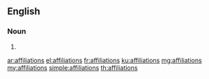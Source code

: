 ==English==

===Noun===
{{head|en|noun plural form}}

# {{plural of|affiliation|lang=en}}

[[ar:affiliations]]
[[el:affiliations]]
[[fr:affiliations]]
[[ku:affiliations]]
[[mg:affiliations]]
[[my:affiliations]]
[[simple:affiliations]]
[[th:affiliations]]